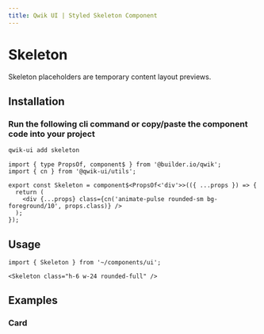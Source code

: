 ```yaml
---
title: Qwik UI | Styled Skeleton Component
---
```




<StatusBanner status={statusByComponent.styled.Skeleton} />

# Skeleton

Skeleton placeholders are temporary content layout previews.

<ShowcaseHero />

## Installation

### Run the following cli command or copy/paste the component code into your project

```sh
qwik-ui add skeleton
```

```tsx
import { type PropsOf, component$ } from '@builder.io/qwik';
import { cn } from '@qwik-ui/utils';

export const Skeleton = component$<PropsOf<'div'>>(({ ...props }) => {
  return (
    <div {...props} class={cn('animate-pulse rounded-sm bg-foreground/10', props.class)} />
  );
});
```

## Usage

```tsx
import { Skeleton } from '~/components/ui';
```

```tsx
<Skeleton class="h-6 w-24 rounded-full" />
```

## Examples

### Card

<ShowcaseCard />
